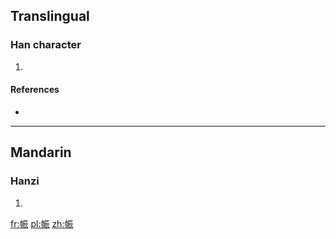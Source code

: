 ==Translingual==

===Han character===
{{Han char|rn=50|rad=巾|as=07|sn=10|four=|canj=中月一一女 (LBMMV)|ids=⿰[[巾]][[辰]]}}

# {{defn|Han|sort=巾07}}

====References====
* {{Han ref|kx=0331.330|dkj=08914|dj=0637.260|hdz=10739.140|uh=5E2A|ud=24106}}

----

==Mandarin==

===Hanzi===
{{cmn-hanzi|pin=[[zhēn]] ([[zhen1]])|wg=chen<sup>1</sup>}}

# {{defn|lang=cmn|sort=巾07}}

[[fr:帪]]
[[pl:帪]]
[[zh:帪]]